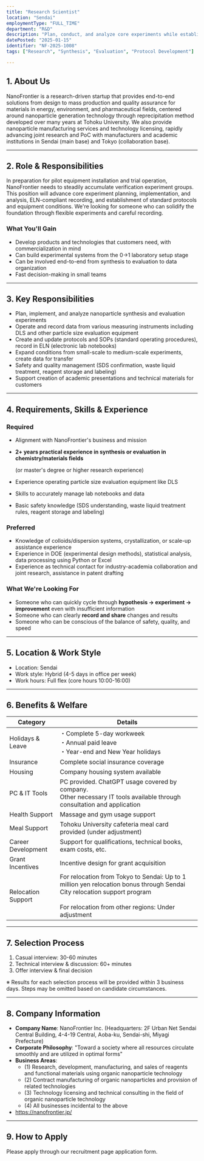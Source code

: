 ```yaml
---
title: "Research Scientist"
location: "Sendai"
employmentType: "FULL_TIME"
department: "R&D"
description: "Plan, conduct, and analyze core experiments while establishing standard protocols and equipment conditions"
datePosted: "2025-01-15"
identifier: "NF-2025-1008"
tags: ["Research", "Synthesis", "Evaluation", "Protocol Development"]

---
```


## 1. About Us

NanoFrontier is a research-driven startup that provides end-to-end solutions from design to mass production and quality assurance for materials in energy, environment, and pharmaceutical fields, centered around nanoparticle generation technology through reprecipitation method developed over many years at Tohoku University. We also provide nanoparticle manufacturing services and technology licensing, rapidly advancing joint research and PoC with manufacturers and academic institutions in Sendai (main base) and Tokyo (collaboration base).

---

## 2. Role & Responsibilities

In preparation for pilot equipment installation and trial operation, NanoFrontier needs to steadily accumulate verification experiment groups. This position will advance core experiment planning, implementation, and analysis, ELN-compliant recording, and establishment of standard protocols and equipment conditions. We're looking for someone who can solidify the foundation through flexible experiments and careful recording.

### What You'll Gain

- Develop products and technologies that customers need, with commercialization in mind
- Can build experimental systems from the 0→1 laboratory setup stage
- Can be involved end-to-end from synthesis to evaluation to data organization
- Fast decision-making in small teams

---

## 3. Key Responsibilities

- Plan, implement, and analyze nanoparticle synthesis and evaluation experiments
- Operate and record data from various measuring instruments including DLS and other particle size evaluation equipment
- Create and update protocols and SOPs (standard operating procedures), record in ELN (electronic lab notebooks)
- Expand conditions from small-scale to medium-scale experiments, create data for transfer
- Safety and quality management (SDS confirmation, waste liquid treatment, reagent storage and labeling)
- Support creation of academic presentations and technical materials for customers

---

## 4. Requirements, Skills & Experience

### Required

- Alignment with NanoFrontier's business and mission
- **2+ years practical experience in synthesis or evaluation in chemistry/materials fields**
  
  (or master's degree or higher research experience)
  
- Experience operating particle size evaluation equipment like DLS
- Skills to accurately manage lab notebooks and data
- Basic safety knowledge (SDS understanding, waste liquid treatment rules, reagent storage and labeling)

### Preferred

- Knowledge of colloids/dispersion systems, crystallization, or scale-up assistance experience
- Experience in DOE (experimental design methods), statistical analysis, data processing using Python or Excel
- Experience as technical contact for industry-academia collaboration and joint research, assistance in patent drafting

### What We're Looking For

- Someone who can quickly cycle through **hypothesis → experiment → improvement** even with insufficient information
- Someone who can clearly **record and share** changes and results
- Someone who can be conscious of the balance of safety, quality, and speed

---

## 5. Location & Work Style

- Location: Sendai
- Work style: Hybrid (4-5 days in office per week)
- Work hours: Full flex (core hours 10:00-16:00)

---

## 6. Benefits & Welfare

| Category | Details |
| --- | --- |
| Holidays & Leave | ・Complete 5-day workweek<br/>・Annual paid leave<br/>・Year-end and New Year holidays |
| Insurance | Complete social insurance coverage |
| Housing | Company housing system available |
| PC & IT Tools | PC provided. ChatGPT usage covered by company.<br/>Other necessary IT tools available through consultation and application |
| Health Support | Massage and gym usage support |
| Meal Support | Tohoku University cafeteria meal card provided (under adjustment) |
| Career Development | Support for qualifications, technical books, exam costs, etc. |
| Grant Incentives | Incentive design for grant acquisition |
| Relocation Support | For relocation from Tokyo to Sendai: Up to 1 million yen relocation bonus through Sendai City relocation support program<br/><br/>For relocation from other regions: Under adjustment |

---

## 7. Selection Process

1. Casual interview: 30-60 minutes
2. Technical interview & discussion: 60+ minutes
3. Offer interview & final decision

※ Results for each selection process will be provided within 3 business days. Steps may be omitted based on candidate circumstances.

---

## 8. Company Information

- **Company Name**: NanoFrontier Inc. (Headquarters: 2F Urban Net Sendai Central Building, 4-4-19 Central, Aoba-ku, Sendai-shi, Miyagi Prefecture)
- **Corporate Philosophy**: "Toward a society where all resources circulate smoothly and are utilized in optimal forms"
- **Business Areas**: 
  - (1) Research, development, manufacturing, and sales of reagents and functional materials using organic nanoparticle technology
  - (2) Contract manufacturing of organic nanoparticles and provision of related technologies
  - (3) Technology licensing and technical consulting in the field of organic nanoparticle technology
  - (4) All businesses incidental to the above
- https://nanofrontier.jp/

---

## 9. How to Apply

Please apply through our recruitment page application form.


